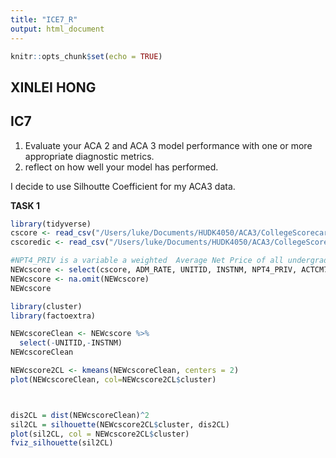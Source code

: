 ```yaml
---
title: "ICE7_R"
output: html_document
---
```


```r
knitr::opts_chunk$set(echo = TRUE)
```


## XINLEI HONG
## IC7

1. Evaluate your ACA 2 and ACA 3 model performance with one or more appropriate diagnostic metrics.
2. reflect on how well your model has performed.

I decide to use Silhoutte Coefficient for my ACA3 data.


**TASK 1**

```R

library(tidyverse)
cscore <- read_csv("/Users/luke/Documents/HUDK4050/ACA3/CollegeScorecard.csv")
cscoredic <- read_csv("/Users/luke/Documents/HUDK4050/ACA3/CollegeScorecardDataDictionary-09-12-2015.csv")

#NPT4_PRIV is a variable a weighted  Average Net Price of all undergraduate.
NEWcscore <- select(cscore, ADM_RATE, UNITID, INSTNM, NPT4_PRIV, ACTCM75)
NEWcscore <- na.omit(NEWcscore)
NEWcscore

library(cluster)
library(factoextra)

NEWcscoreClean <- NEWcscore %>% 
  select(-UNITID,-INSTNM)
NEWcscoreClean

NEWcscore2CL <- kmeans(NEWcscoreClean, centers = 2)
plot(NEWcscoreClean, col=NEWcscore2CL$cluster)



dis2CL = dist(NEWcscoreClean)^2
sil2CL = silhouette(NEWcscore2CL$cluster, dis2CL)
plot(sil2CL, col = NEWcscore2CL$cluster)
fviz_silhouette(sil2CL)

```


